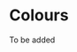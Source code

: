 

<style>{`
  a,
  .content-element {
    cursor: pointer
  }

  .content-element:hover {
    text-decoration: underline
  }
`}</style>

<Meta title="Foundations/Colours" />

<div className="row start-align col-lg-12 col-md-12 col-sm-12 pb-8">
  <div className="row start-align col-lg-12 col-md-12 col-sm-12 pt-8">
    <h1>Colours</h1>
  </div>
</div>

To be added